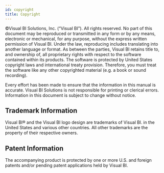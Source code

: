 ```yaml
---
id: copyright
title: Copyright
---
```



©Visual BI Solutions, Inc. (“Visual BI”). All rights reserved. No part of this document may be reproduced or transmitted in any form or by any means, electronic or mechanical, for any purpose, without the express written permission of Visual BI. Under the law, reproducing includes translating into another language or format. As between the parties, Visual BI retains title to, and ownership of, all proprietary rights with respect to the software contained within its products. The software is protected by United States copyright laws and international treaty provision. Therefore, you must treat the software like any other copyrighted material (e.g. a book or sound recording).

Every effort has been made to ensure that the information in this manual is accurate. Visual BI Solutions is not responsible for printing or clerical errors. Information in this document is subject to change without notice.

## Trademark Information

Visual BI® and the Visual BI logo design are trademarks of Visual BI. in the United States and various other countries. All other trademarks are the property of their respective owners.

## Patent Information

The accompanying product is protected by one or more U.S. and foreign patents and/or pending patent applications held by Visual BI.

